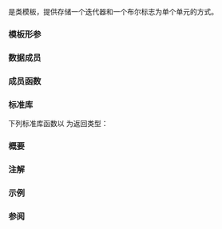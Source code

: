{{cpp/ranges/title|in_found_result}}
{{cpp/algorithm/ranges/return_types/navbar}}

{{dcl begin}}
{{dcl header|algorithm}}
{{dcl|since=c++20|
template&lt; class I &gt;
struct in_found_result;
}}
{{dcl end}}

{{tt|ranges::in_found_result}} 是类模板，提供存储一个迭代器和一个布尔标志为单个单元的方式。

{{cpp/algorithm/ranges/return_types/general_description}}

===模板形参===
{{par begin}}
{{par | I | {{tt|ranges::in_found_result}} 所存储的迭代器类型}}
{{par end}}

===数据成员===
{{dsc begin}}
{{dsc hitem|成员名字|定义}}
{{dsc mem obj|in|nolink=true|{{tt|I}} 类型的值（假定为迭代器）。它被声明带有 {{attr|no_unique_address}} 属性。}}
{{dsc mem obj|found|nolink=true|{{c/core|bool}} 类型的标志（可能显示是否能找到合适的范围）。}}
{{dsc end}}

===成员函数===
{{member|{{small|std::ranges::in_found_result::}}operator in_found_result&lt;I2&gt;|2=
{{dcl begin}}
{{dcl|num=1|1=
template&lt;class I2&gt;
requires std::convertible_to&lt;const I&amp;, I2&gt;
constexpr operator in_found_result&lt;I2&gt;() const &amp;;
}}
{{dcl|num=2|1=
template&lt;class I2&gt;
requires std::convertible_to&lt;I, I2&gt;
constexpr operator in_found_result&lt;I2&gt;() &amp;&amp;;
}}
{{dcl end}}
通过从 {{c|*this}} 的每个数据成员构造结果的对应成员，将 {{c|*this}} 转换为结果。
@1@ 等价于 {{c|return {in, found};}}。
@2@ 等价于 {{c|return {std::move(in), found};}}。
}}

===标准库===
下列标准库函数以 {{tt|ranges::in_found_result}} 为返回类型：

{{dsc begin}}
{{dsc h2|算法函数}}
{{dsc inc|cpp/algorithm/ranges/dsc next_permutation}}
{{dsc inc|cpp/algorithm/ranges/dsc prev_permutation}}
{{dsc end}}

===概要===
{{source|1=
namespace std::ranges
{
    template&lt;class I&gt;
    struct in_found_result
    {
        [[no_unique_address]] I in;
        bool found;
    
        template&lt;class I2&gt;
        requires std::convertible_to&lt;const I&amp;, I2&gt;
        constexpr operator in_found_result&lt;I2&gt;() const &amp;
        {
            return {in, found};
        }
    
        template&lt;class I2&gt;
        requires std::convertible_to&lt;I, I2&gt;
        constexpr operator in_found_result&lt;I2&gt;() &amp;&amp;
        {
            return {std::move(in), found};
        }
    };
}
}}

===注解===
{{cpp/algorithm/ranges/notes return_types}}

===示例===
{{example|code=
#include &lt;algorithm&gt;
#include &lt;iostream&gt;
#include &lt;iterator&gt;
#include &lt;ranges&gt;

int main()
{
    int v[] {1, 2, 3};

    const auto result = std::ranges::next_permutation(v);

    std::ranges::for_each(std::cbegin(v), result.in, [](int e) {std::cout &lt;&lt; e &lt;&lt; ' ';});

    std::cout &lt;&lt; std::boolalpha &lt;&lt; "\n" "result.found: " &lt;&lt; result.found &lt;&lt; '\n';
}
|output=
1 3 2 
result.found = true
}}

===参阅===
{{dsc begin}}
{{dsc inc|cpp/utility/dsc pair}}
{{dsc inc|cpp/utility/dsc tuple}}
{{dsc end}}

{{langlinks|cs|de|en|es|fr|it|ja|ko|pl|pt|ru}}